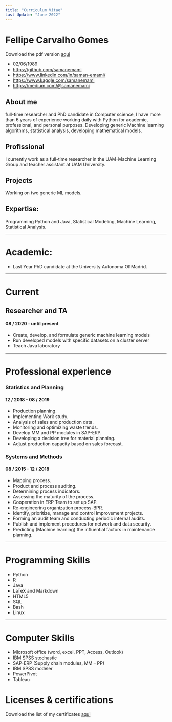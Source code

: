 ```yaml
---
title: "Curriculum Vitae"
Last Update: "June-2022"
---
```


<script src="https://code.iconify.design/1/1.0.7/iconify.min.js"></script>

# <i class='fa fa-file-pdf-o'></i> Fellipe Carvalho Gomes

<i class="fa fa-download"></i> Download the pdf version [aqui](https://drive.google.com/file/d/1OSRKEUwTW9hiL_wiS5JoNs0gQxQa_S-P/view?usp=sharing)

* <i class='fa fa-birthday-cake'></i>   02/06/1989 
* <i class='fa fa-github-alt'></i> [https://github.com/samanemami](https://github.com/samanemami)
* <i class='fa fa-linkedin-square'></i>   <https://www.linkedin.com/in/saman-emami/>
* <span class="iconify" data-icon="simple-icons:kaggle" data-inline="false"></span>  <https://www.kaggle.com/samanemami>
* <i class='fa fa-medium'></i>  <https://medium.com/@samanemami>

## <span class="iconify" data-icon="bi:info-circle" data-inline="false"></span> About me

full-time researcher and PhD candidate in Computer science, I have more than 6 years of experience working daily with Python for academic, professional, and personal purposes. Developing generic Machine learning algorithms, statistical analysis, developing mathematical models.

## <span class="iconify" data-icon="bytesize:work" data-inline="false"></span> Profissional

I currently work as a full-time researcher in the UAM-Machine Learning Group and teacher assistant at UAM University.

## <span class="iconify" data-icon="grommet-icons:plan" data-inline="false"></span> Projects

Working on two generic ML models.

## <span class="iconify" data-icon="fluent:rocket-16-regular" data-inline="false"></span> Expertise:

Programming Python and Java, Statistical Modeling, Machine Learning, Statistical Analysis.

---

# <i class='fa fa-institution'></i> Academic:
 	
* Last Year PhD candidate at the University Autonoma Of Madrid.

---

# <i class="fa fa-toggle-on"></i> Current 

## <span class="iconify" data-icon="simple-icons:accenture" data-inline="false"></span> Researcher and TA   

#### <span class="iconify" data-icon="clarity:date-line" data-inline="false"></span> 08 / 2020 - until present

* Create, develop, and formulate generic machine learning models
* Run developed models with specific datasets on a cluster server
* Teach Java laboratory

---

# <i class='fa fa-certificate'></i> Professional experience

### <span class="iconify" data-icon="ic:twotone-science" data-inline="false"></span> Statistics and Planning

#### <span class="iconify" data-icon="clarity:date-line" data-inline="false"></span> 12 / 2018 - 08 / 2019

* Production planning.
* Implementing Work study.
* Analysis of sales and production data.
* Monitoring and optimizing waste trends.
* Develop MM and PP modules in SAP-ERP.
* Developing a decision tree for material planning.
* Adjust production capacity based on sales forecast.

### <span class="iconify" data-icon="ic:twotone-science" data-inline="false"></span> Systems and Methods

####  <span class="iconify" data-icon="clarity:date-line" data-inline="false"></span> 08 / 2015 - 12 / 2018

* Mapping process.
* Product and process auditing.
* Determining process indicators.
* Assessing the maturity of the process.
* Cooperation in ERP Team to set up SAP.
* Re-engineering organization process-BPR.
* Identify, prioritize, manage and control Improvement projects.
* Forming an audit team and conducting periodic internal audits.
* Publish and implement procedures for network and data security.
* Predicting (Machine learning) the influential factors in maintenance planning.

--- 
 
# <i class="fa fa-refresh fa-spin"></i> Programming Skills 

* Python
* R
* Java
* <span class="latex">LaTeX</span> and Markdown
* HTML5
* SQL
* Bash
* Linux

---

# <i class="fa fa-refresh fa-spin"></i> Computer Skills 

* Microsoft office (word, excel, PPT, Access, Outlook)
* IBM SPSS stochastic
* SAP-ERP (Supply chain modules, MM – PP)
* IBM SPSS modeler
* PowerPivot
* Tableau
   
# <i class="fa fa-refresh fa-spin"></i> Licenses & certifications

<i class="fa fa-download"></i> Download the list of my certificates [aqui](https://www.linkedin.com/in/saman-emami/details/certifications/)